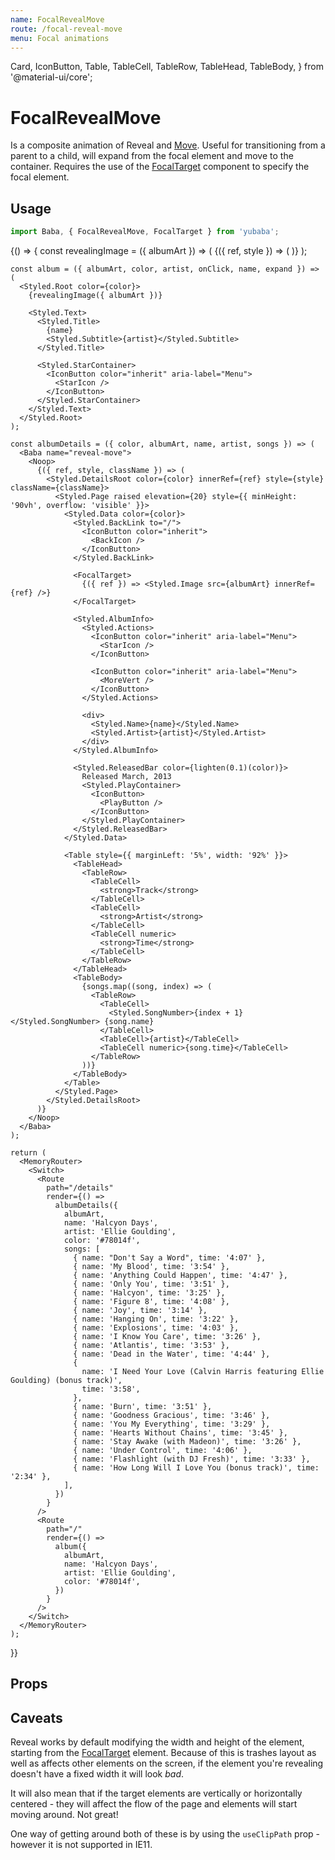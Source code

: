 ```yaml
---
name: FocalRevealMove
route: /focal-reveal-move
menu: Focal animations
---
```


  Card,
  IconButton,
  Table,
  TableCell,
  TableRow,
  TableHead,
  TableBody,
} from '@material-ui/core';

# FocalRevealMove

Is a composite animation of Reveal and [Move](/move).
Useful for transitioning from a parent to a child,
will expand from the focal element and move to the container.
Requires the use of the [FocalTarget](/focal-target) component to specify the focal element.

## Usage

```js
import Baba, { FocalRevealMove, FocalTarget } from 'yubaba';
```

<Playground>
  {() => {
    const revealingImage = ({ albumArt }) => (
      <Baba name="reveal-move">
        <FocalRevealMove useClipPath>
          {({ ref, style }) => (
            <Link to="/details">
              <Styled.BackgroundImage src={albumArt} style={style} innerRef={ref} />
            </Link>
          )}
        </FocalRevealMove>
      </Baba>
    );

    const album = ({ albumArt, color, artist, onClick, name, expand }) => (
      <Styled.Root color={color}>
        {revealingImage({ albumArt })}

        <Styled.Text>
          <Styled.Title>
            {name}
            <Styled.Subtitle>{artist}</Styled.Subtitle>
          </Styled.Title>

          <Styled.StarContainer>
            <IconButton color="inherit" aria-label="Menu">
              <StarIcon />
            </IconButton>
          </Styled.StarContainer>
        </Styled.Text>
      </Styled.Root>
    );

    const albumDetails = ({ color, albumArt, name, artist, songs }) => (
      <Baba name="reveal-move">
        <Noop>
          {({ ref, style, className }) => (
            <Styled.DetailsRoot color={color} innerRef={ref} style={style} className={className}>
              <Styled.Page raised elevation={20} style={{ minHeight: '90vh', overflow: 'visible' }}>
                <Styled.Data color={color}>
                  <Styled.BackLink to="/">
                    <IconButton color="inherit">
                      <BackIcon />
                    </IconButton>
                  </Styled.BackLink>

                  <FocalTarget>
                    {({ ref }) => <Styled.Image src={albumArt} innerRef={ref} />}
                  </FocalTarget>

                  <Styled.AlbumInfo>
                    <Styled.Actions>
                      <IconButton color="inherit" aria-label="Menu">
                        <StarIcon />
                      </IconButton>

                      <IconButton color="inherit" aria-label="Menu">
                        <MoreVert />
                      </IconButton>
                    </Styled.Actions>

                    <div>
                      <Styled.Name>{name}</Styled.Name>
                      <Styled.Artist>{artist}</Styled.Artist>
                    </div>
                  </Styled.AlbumInfo>

                  <Styled.ReleasedBar color={lighten(0.1)(color)}>
                    Released March, 2013
                    <Styled.PlayContainer>
                      <IconButton>
                        <PlayButton />
                      </IconButton>
                    </Styled.PlayContainer>
                  </Styled.ReleasedBar>
                </Styled.Data>

                <Table style={{ marginLeft: '5%', width: '92%' }}>
                  <TableHead>
                    <TableRow>
                      <TableCell>
                        <strong>Track</strong>
                      </TableCell>
                      <TableCell>
                        <strong>Artist</strong>
                      </TableCell>
                      <TableCell numeric>
                        <strong>Time</strong>
                      </TableCell>
                    </TableRow>
                  </TableHead>
                  <TableBody>
                    {songs.map((song, index) => (
                      <TableRow>
                        <TableCell>
                          <Styled.SongNumber>{index + 1}</Styled.SongNumber> {song.name}
                        </TableCell>
                        <TableCell>{artist}</TableCell>
                        <TableCell numeric>{song.time}</TableCell>
                      </TableRow>
                    ))}
                  </TableBody>
                </Table>
              </Styled.Page>
            </Styled.DetailsRoot>
          )}
        </Noop>
      </Baba>
    );

    return (
      <MemoryRouter>
        <Switch>
          <Route
            path="/details"
            render={() =>
              albumDetails({
                albumArt,
                name: 'Halcyon Days',
                artist: 'Ellie Goulding',
                color: '#78014f',
                songs: [
                  { name: "Don't Say a Word", time: '4:07' },
                  { name: 'My Blood', time: '3:54' },
                  { name: 'Anything Could Happen', time: '4:47' },
                  { name: 'Only You', time: '3:51' },
                  { name: 'Halcyon', time: '3:25' },
                  { name: 'Figure 8', time: '4:08' },
                  { name: 'Joy', time: '3:14' },
                  { name: 'Hanging On', time: '3:22' },
                  { name: 'Explosions', time: '4:03' },
                  { name: 'I Know You Care', time: '3:26' },
                  { name: 'Atlantis', time: '3:53' },
                  { name: 'Dead in the Water', time: '4:44' },
                  {
                    name: 'I Need Your Love (Calvin Harris featuring Ellie Goulding) (bonus track)',
                    time: '3:58',
                  },
                  { name: 'Burn', time: '3:51' },
                  { name: 'Goodness Gracious', time: '3:46' },
                  { name: 'You My Everything', time: '3:29' },
                  { name: 'Hearts Without Chains', time: '3:45' },
                  { name: 'Stay Awake (with Madeon)', time: '3:26' },
                  { name: 'Under Control', time: '4:06' },
                  { name: 'Flashlight (with DJ Fresh)', time: '3:33' },
                  { name: 'How Long Will I Love You (bonus track)', time: '2:34' },
                ],
              })
            }
          />
          <Route
            path="/"
            render={() =>
              album({
                albumArt,
                name: 'Halcyon Days',
                artist: 'Ellie Goulding',
                color: '#78014f',
              })
            }
          />
        </Switch>
      </MemoryRouter>
    );

}}

</Playground>

## Props

<PropsTable of={FocalRevealMove} />

## Caveats

Reveal works by default modifying the width and height of the element,
starting from the [FocalTarget](/focal-target) element.
Because of this is trashes layout as well as affects other elements on the screen,
if the element you're revealing doesn't have a fixed width it will look _bad_.

It will also mean that if the target elements are vertically or horizontally centered -
they will affect the flow of the page and elements will start moving around.
Not great!

One way of getting around both of these is by using the `useClipPath` prop - however it is not supported in IE11.
